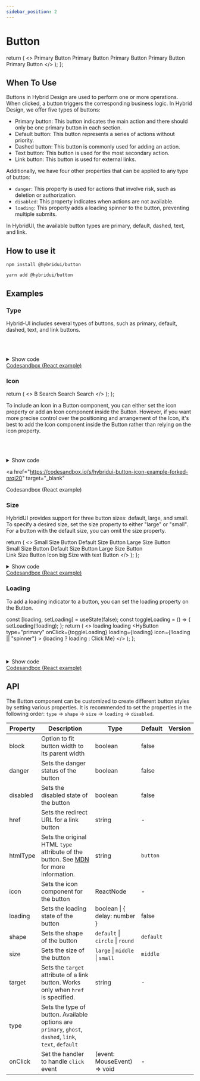 ```yaml
---
sidebar_position: 2
---
```


# Button


  return (
    <>
      <HyButton type="primary">Primary Button</HyButton>
      <HyButton>Primary Button</HyButton>
      <HyButton type="dashed">Primary Button</HyButton>
      <HyButton type="text">Primary Button</HyButton>
      <HyButton type="link">Primary Button</HyButton>
    </>
  );
};

## When To Use

Buttons in Hybrid Design are used to perform one or more operations. When clicked, a button triggers the corresponding business logic. In Hybrid Design, we offer five types of buttons:

- Primary button: This button indicates the main action and there should only be one primary button in each section.
- Default button: This button represents a series of actions without priority.
- Dashed button: This button is commonly used for adding an action.
- Text button: This button is used for the most secondary action.
- Link button: This button is used for external links.

Additionally, we have four other properties that can be applied to any type of button:

- `danger`: This property is used for actions that involve risk, such as deletion or authorization.
- `disabled`: This property indicates when actions are not available.
- `loading`: This property adds a loading spinner to the button, preventing multiple submits.

In HybridUI, the available button types are primary, default, dashed, text, and link.

## How to use it

<Tabs>
  <TabItem value="npm" label="npm">

```shell
npm install @hybridui/button
```

</TabItem>
 <TabItem value="uarn" label="yarn">

```shell
yarn add @hybridui/button
```

</TabItem>
</Tabs>

## Examples

### Type

Hybrid-UI includes several types of buttons, such as primary, default, dashed,
text, and link buttons.

<ButtonTypeExample> </ButtonTypeExample>
<br />
<br />
<details>
  <summary>Show code</summary>
<Tabs>
  <TabItem value="react" label="React">

```jsx
import { HyButton } from "@hybridui/button/react";

export default function App() {
  return (
    <div className="App">
      <HyButton type="primary">Primary Button</HyButton>
      <HyButton>Primary Button</HyButton>
      <HyButton type="dashed">Primary Button</HyButton>
      <HyButton type="text">Primary Button</HyButton>
      <HyButton type="link">Primary Button</HyButton>
    </div>
  );
}
```

</TabItem>
<TabItem value="Html/Angular" label="Html/Angular">

```jsx
<hy-button type="primary">Primary Button</hy-button>
<hy-button>Primary Button</hy-button>
<hy-button type="dashed">Primary Button</hy-button>
<hy-button type="text">Primary Button</hy-button>
<hy-button type="link">Primary Button</HyButton>
```

</TabItem>

</Tabs>

</details>
<a
  href="https://codesandbox.io/s/hybridui-button-example-one-gve3ho?file=/src/App.js"
  target="_blank"
>
  Codesandbox (React example) <i class="fa fa-external-link-alt"></i>
</a>

### Icon

  return (
    <>
      <HyButton icon="search" type="primary"></HyButton>
      <HyButton icon="search" shape="circle" type="primary"></HyButton>
      <HyButton shape="circle" type="primary">
        B
      </HyButton>
      <HyButton icon="search" type="primary">
        Search
      </HyButton>
      <HyButton icon="search" shape="circle"></HyButton>
      <HyButton icon="search">Search</HyButton>
      <HyButton icon="search" shape="circle" type="dashed"></HyButton>
      <HyButton icon="search" type="dashed">
        Search
      </HyButton>
    </>
  );
};

To include an Icon in a Button component, you can either set the icon property or add an Icon component inside the Button.
However, if you want more precise control over the positioning and arrangement of the Icon, it's best to add the Icon component inside the Button rather than relying on the icon property.

<ButtonIconExample></ButtonIconExample>
<br />
<br />

<details>
  <summary>Show code</summary>
<Tabs>
  <TabItem value="react" label="React">

<!-- prettier-ignore-start -->


```jsx
import { HyButton } from "@hybridui/button/react";

export default function App() {
  return (
    <div className="App">
      <HyButton icon="search" type="primary"></HyButton>
      <HyButton icon="search" shape="circle" type="primary"></HyButton>
      <HyButton shape="circle" type="primary">
        B
      </HyButton>
      <HyButton icon="search" type="primary"> Search </HyButton>
      <HyButton icon="search" shape="circle"></HyButton>
      <HyButton icon="search">Search</HyButton>
      <HyButton icon="search" shape="circle" type="dashed"></HyButton>
      <HyButton icon="search" type="dashed"> Search </HyButton>
    </div>
  );
}
```

<!-- prettier-ignore-end -->

</TabItem>
<TabItem value="Html/Angular" label="Html/Angular">

<!-- prettier-ignore-start -->
```jsx
<hy-button icon="search" type="primary"></hy-button>
<hy-button icon="search" shape="circle" type="primary"></hy-button>
<hy-button shape="circle" type="primary">B</hy-button>
<hy-button icon="search" type="primary"> Search </hy-button>
<hy-button icon="search" shape="circle"></hy-button>
<hy-button icon="search">Search</hy-button>
<hy-button icon="search" shape="circle" type="dashed"></hy-button>
<hy-button icon="search" type="dashed"> Search </hy-button>

```

<!-- prettier-ignore-end -->

</TabItem>

</Tabs>
</details>

<a
  href="https://codesandbox.io/s/hybridui-button-icon-example-forked-nrqi20"
  target="_blank"
>
  Codesandbox (React example) <i class="fa fa-external-link-alt"></i>
</a>
<br />

### Size

HybridUI provides support for three button sizes: default, large, and small. To specify a desired size, set the size property to either "large" or "small".
For a button with the default size, you can omit the size property.

  return (
    <>
      <HyButton size="small">Small Size Button</HyButton>
      <HyButton> Default Size Button</HyButton>
      <HyButton size="large">Large Size Button</HyButton>
      <br />
      <HyButton type="primary" size="small">
        Small Size Button
      </HyButton>
      <HyButton type="primary"> Default Size Button</HyButton>
      <HyButton type="primary" size="large">
        Large Size Button
      </HyButton>
      <br />
      <HyButton type="link" size="large">
        Link Size Button
      </HyButton>
      <HyButton icon="user" type="dashed" size="large">
        Icon big Size with text Button
      </HyButton>
      <HyButton icon="search" type="dashed" size="large"></HyButton>
      <HyButton icon="search" type="dashed" size="small"></HyButton>
    </>
  );
};

<ButtonSizeExample></ButtonSizeExample>

<details>
  <summary>Show code</summary>
<Tabs>
  <TabItem value="react" label="React">

<!-- prettier-ignore-start -->


```jsx
import { HyButton } from "@hybridui/button/react";

export default function App() {
  return (
    <div className="App">
      <HyButton size="small">Small Size Button</HyButton>
      <HyButton> Default Size Button</HyButton>
      <HyButton size="large">Large Size Button</HyButton>
      <br />
      <HyButton type="primary" size="small"> Small Size Button </HyButton>
      <HyButton type="primary"> Default Size Button</HyButton>
      <HyButton type="primary" size="large"> Large Size Button </HyButton>
      <br />
      <HyButton type="link" size="large"> Link Size Button </HyButton>
      <HyButton icon="user" type="dashed" size="large"> Icon big Size with text Button </HyButton>
      <HyButton icon="search" type="dashed" size="large"></HyButton>
      <HyButton icon="search" type="dashed" size="small"></HyButton>
    </div>
  );
}

```

<!-- prettier-ignore-end -->

</TabItem>
<TabItem value="Html/Angular" label="Html/Angular">

<!-- prettier-ignore-start -->
```jsx
<hy-button size="small">Small Size Button</hy-button>
<hy-button> Default Size Button</hy-button>
<hy-button size="large">Large Size Button</hy-button>
<br />
<hy-button type="primary" size="small"> Small Size Button </hy-button>
<hy-button type="primary"> Default Size Button</hy-button>
<hy-button type="primary" size="large"> Large Size Button </hy-button>
<br />
<hy-button type="link" size="large"> Link Size Button </hy-button>
<hy-button icon="user" type="dashed" size="large"> Icon big Size with text Button </hy-button>
<hy-button icon="search" type="dashed" size="large"></hy-button>
<hy-button icon="search" type="dashed" size="small"></hy-button>

```

<!-- prettier-ignore-end -->

</TabItem>

</Tabs>
</details>
<a
  href="https://codesandbox.io/s/hybridui-button-size-dwwc0w?file=/src/App.js"
  target="_blank"
>
  Codesandbox (React example) <i class="fa fa-external-link-alt"></i>
</a>
<br />

### Loading

To add a loading indicator to a button, you can set the loading property on the Button.

  const [loading, setLoading] = useState(false);
  const toggleLoading = () => {
    setLoading(!loading);
  };
  return (
    <>
      <HyButton loading icon="spinner">
        <span>loading</span>
      </HyButton>
      <HyButton type="primary" loading size="large" icon="spinner">
        <span>loading</span>
      </HyButton>
      <HyButton
        type="primary"
        onClick={toggleLoading}
        loading={loading}
        icon={!loading || "spinner"}
      >
        {loading ? <span>loading</span> : <span>Click Me</span>}
      </HyButton>
    </>
  );
};

<ButtonLoadingExample></ButtonLoadingExample>
<br/>
<details>
  <summary>Show code</summary>
<Tabs>
  <TabItem value="react" label="React">

```jsx
import { HyButton } from "@hybridui/button/react";
import { useState } from "react";

export default function App() {
  const [loading, setLoading] = useState(false);
  const toggleLoading = () => {
    setLoading(!loading);
  };
  return (
    <>
      <HyButton loading icon="spinner">
        <span>loading</span>
      </HyButton>
      <HyButton type="primary" loading size="large" icon="spinner">
        <span>loading</span>
      </HyButton>
      <HyButton
        type="primary"
        onClick={toggleLoading}
        loading={loading}
        icon={!loading || "spinner"}
      >
        {loading ? <span>loading</span> : <span>Click Me</span>}
      </HyButton>
    </>
  );
}
```

</TabItem>
<TabItem value="Html/Angular" label="Html/Angular">

```jsx
<HyButton loading icon="spinner">
        <span>loading</span>
      </HyButton>
      <HyButton type="primary" loading size="large" icon="spinner">
        <span>loading</span>
      </HyButton>
      <HyButton
        type="primary"
        onClick={toggleLoading}
        loading={loading}
        icon={!loading || "spinner"}
      >
        {loading ? <span>loading</span> : <span>Click Me</span>}
      </HyButton>
```

</TabItem>

</Tabs>

</details>
<a
  href="https://codesandbox.io/s/hybridui-button-example-one-gve3ho?file=/src/App.js"
  target="_blank"
>
  Codesandbox (React example) <i class="fa fa-external-link-alt"></i>
</a>

## API

The Button component can be customized to create different button styles by setting various properties.
It is recommended to set the properties in the following order: `type` -> `shape` -> `size` -> `loading` -> `disabled`.

| Property | Description                                                                                                                                                        | Type                             | Default   | Version |
| -------- | ------------------------------------------------------------------------------------------------------------------------------------------------------------------ | -------------------------------- | --------- | ------- |
| block    | Option to fit button width to its parent width                                                                                                                     | boolean                          | false     |         |
| danger   | Sets the danger status of the button                                                                                                                               | boolean                          | false     |         |
| disabled | Sets the disabled state of the button                                                                                                                              | boolean                          | false     |         |
| href     | Sets the redirect URL for a link button                                                                                                                            | string                           | -         |         |
| htmlType | Sets the original HTML `type` attribute of the button. See [MDN](https://developer.mozilla.org/en-US/docs/Web/HTML/Element/button#attr-type) for more information. | string                           | `button`  |         |
| icon     | Sets the icon component for the button                                                                                                                             | ReactNode                        | -         |         |
| loading  | Sets the loading state of the button                                                                                                                               | boolean \| { delay: number }     | false     |         |
| shape    | Sets the shape of the button                                                                                                                                       | `default` \| `circle` \| `round` | `default` |         |
| size     | Sets the size of the button                                                                                                                                        | `large` \| `middle` \| `small`   | `middle`  |         |
| target   | Sets the `target` attribute of a link button. Works only when `href` is specified.                                                                                 | string                           | -         |         |
| type     | Sets the type of button. Available options are `primary`, `ghost`, `dashed`, `link`, `text`, `default`                                                             |
| onClick  | Set the handler to handle `click` event                                                                                                                            | (event: MouseEvent) => void      | -         |         |

```

```
